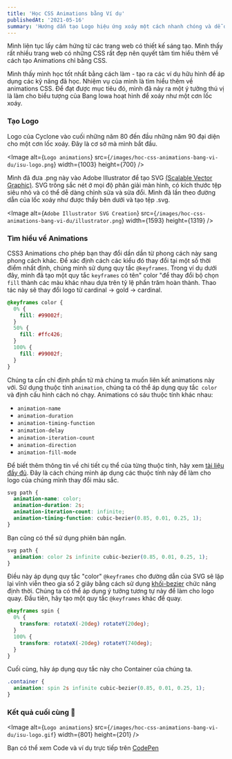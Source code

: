 ```yaml
---
title: 'Học CSS Animations bằng Ví dụ'
publishedAt: '2021-05-16'
summary: 'Hướng dẫn tạo Logo hiệu ứng xoáy một cách nhanh chóng và dễ dàng bằng CSS Animations.'
---
```


Mình liên tục lấy cảm hứng từ các trang web có thiết kế sáng tạo. Mình thấy rất nhiều trang web có những CSS rất đẹp nên quyết tâm tìm hiểu thêm về cách tạo Animations chỉ bằng CSS.

Mình thấy mình học tốt nhất bằng cách làm - tạo ra các ví dụ hữu hình để áp dụng các kỹ năng đã học. Nhiệm vụ của mình là tìm hiểu thêm về animations CSS. Để đạt được mục tiêu đó, mình đã nảy ra một ý tưởng thú vị là làm cho biểu tượng của Bang Iowa hoạt hình để xoáy như một cơn lốc xoáy.

### Tạo Logo

Logo của Cyclone vào cuối những năm 80 đến đầu những năm 90 đại diện cho một cơn lốc xoáy. Đây là cơ sở mà mình bắt đầu.

<Image
  alt={`Logo animations`}
  src={`/images/hoc-css-animations-bang-vi-du/isu-logo.png`}
  width={1003}
  height={700}
/>

Mình đã đưa .png này vào Adobe Illustrator để tạo SVG [(Scalable Vector Graphic)](https://svgontheweb.com/). SVG trông sắc nét ở mọi độ phân giải màn hình, có kích thước tệp siêu nhỏ và có thể dễ dàng chỉnh sửa và sửa đổi. Mình đã lần theo đường dẫn của lốc xoáy như được thấy bên dưới và tạo tệp .svg.

<Image
  alt={`Adobe Illustrator SVG Creation`}
  src={`/images/hoc-css-animations-bang-vi-du/illustrator.png`}
  width={1593}
  height={1319}
/>

### Tìm hiểu về Animations

CSS3 Animations cho phép bạn thay đổi dần dần từ phong cách này sang phong cách khác. Để xác định cách các kiểu đó thay đổi tại một số thời điểm nhất định, chúng mình sử dụng quy tắc `@keyframes`. Trong ví dụ dưới đây, mình đã tạo một quy tắc `keyframes` có tên" color "để thay đổi bộ chọn` fill` thành các màu khác nhau dựa trên tỷ lệ phần trăm hoàn thành. Thao tác này sẽ thay đổi logo từ cardinal → gold → cardinal.

```css
@keyframes color {
  0% {
    fill: #99002f;
  }
  50% {
    fill: #ffc426;
  }
  100% {
    fill: #99002f;
  }
}
```

Chúng ta cần chỉ định phần tử mà chúng ta muốn liên kết animations này với. Sử dụng thuộc tính `animation`, chúng ta có thể áp dụng quy tắc` color` và định cấu hình cách nó chạy. Animations có sáu thuộc tính khác nhau:

- `animation-name`
- `animation-duration`
- `animation-timing-function`
- `animation-delay`
- `animation-iteration-count`
- `animation-direction`
- `animation-fill-mode`

Để biết thêm thông tin về chi tiết cụ thể của từng thuộc tính, hãy xem [tài liệu đầy đủ](https://www.w3schools.com/css/css3_animations.asp). Đây là cách chúng mình áp dụng các thuộc tính này để làm cho logo của chúng mình thay đổi màu sắc.

```css
svg path {
  animation-name: color;
  animation-duration: 2s;
  animation-iteration-count: infinite;
  animation-timing-function: cubic-bezier(0.85, 0.01, 0.25, 1);
}
```
Bạn cũng có thể sử dụng phiên bản ngắn.

```css
svg path {
  animation: color 2s infinite cubic-bezier(0.85, 0.01, 0.25, 1);
}
```
Điều này áp dụng quy tắc "color" `@keyframes` cho đường dẫn của SVG sẽ lặp lại vĩnh viễn theo gia số 2 giây bằng cách sử dụng [khối-bezier](http://cubic-bezier.com/#.17,.67,.83,.67) chức năng định thời. Chúng ta có thể áp dụng ý tưởng tương tự này để làm cho logo quay. Đầu tiên, hãy tạo một quy tắc `@keyframes` khác để quay.

```css
@keyframes spin {
  0% {
    transform: rotateX(-20deg) rotateY(20deg);
  }
  100% {
    transform: rotateX(-20deg) rotateY(740deg);
  }
}
```
Cuối cùng, hãy áp dụng quy tắc này cho Container của chúng ta.

```css
.container {
  animation: spin 2s infinite cubic-bezier(0.85, 0.01, 0.25, 1);
}
```
### Kết quả cuối cùng 🎉

<Image
  alt={`Logo animations`}
  src={`/images/hoc-css-animations-bang-vi-du/isu-logo.gif`}
  width={801}
  height={201}
/>

Bạn có thể xem Code và ví dụ trực tiếp trên [CodePen](https://codepen.io/huynhtan1808/pen/bGqejqK)
